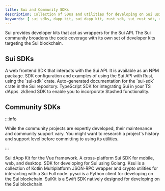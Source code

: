 ```yaml
---
title: Sui and Community SDKs
description: Collection of SDKs and utilities for developing on Sui using various programming languages.
keywords: [ sui sdks, dapp kit, sui dapp kit, rust sdk, sui rust sdk, rust sdk auto-generated docs, rust sdk docs, zksend sdk, community sdks, dapp kit vue, dark sdk, go sdk, kotlin sdk, swift sdk, python sdk ]
---
```


Sui provides developer kits that act as wrappers for the Sui API. The Sui community broadens the code coverage with its own set of developer kits targeting the Sui blockchain. 

## Sui SDKs

<Cards>
<Card title="dApp Kit" href="https://sdk.mystenlabs.com/dapp-kit">
    A web frontend SDK that interacts with the Sui API. It is available as an NPM package.
</Card>
<Card title="Rust SDK" href="./rust-sdk">
    SDK configuration and examples of using the Sui API with Rust, using the `sui-sdk` crate.
</Card>
<Card title="Rust SDK Auto-generated Docs" href="https://mystenlabs.github.io/sui/sui_sdk/index.html">
    Auto-generated documentation for the `sui-sdk` crate in the Sui repository.
</Card>
<Card title="TypeScript SDK" href="https://sdk.mystenlabs.com/typescript">
    TypeScript SDK for integrating Sui in your TS dApps.
</Card>
<Card title="zkSend SDK" href="https://sdk.mystenlabs.com/zksend">
    zkSend SDK to enable you to incorporate Stashed functionality.
</Card>
</Cards>

## Community SDKs

:::info 

While the community projects are expertly developed, their maintenance and community support vary. You might want to research a project's history and support level before committing to using its utilities. 

:::

<Cards>
<Card title="dApp Kit (Vue)" href="https://github.com/SuiFansCN/suiue">
    Sui dApp Kit for the Vue framework.
</Card>
<Card title="Dart SDK" href="https://github.com/mofalabs/sui">
    A cross-platform Sui SDK for mobile, web, and desktop.
</Card>
<Card title="Go SDK" href="https://github.com/block-vision/sui-go-sdk">
    SDK for developing for Sui using Golang.
</Card>
<Card title="Kotlin SDK" href="https://github.com/mcxross/ksui">
    Ksui is a collection of Kotlin Multiplatform JSON-RPC wrapper and crypto utilities for interacting with a Sui Full node.
</Card>
<Card title="Python SDK" href="https://github.com/FrankC01/pysui">
    pysui is a Python client for developing on the Sui blockchain. 
</Card>
<Card title="Swift SDK" href="https://github.com/opendive/suikit">
    SuiKit is a Swift SDK natively designed for developing on the Sui blockchain.
</Card>
</Cards>

